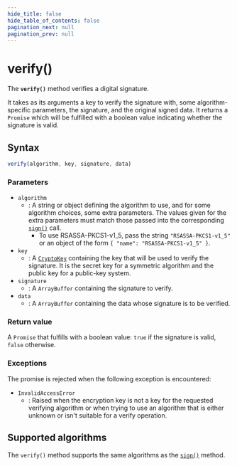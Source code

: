 ```yaml
---
hide_title: false
hide_table_of_contents: false
pagination_next: null
pagination_prev: null
---
```

# verify()

The **`verify()`** method verifies a digital signature.

It takes as its arguments a key to verify the signature with, some algorithm-specific parameters, the signature, and the original signed data.
It returns a `Promise` which will be fulfilled with a boolean value indicating whether the signature is valid.

## Syntax

```js
verify(algorithm, key, signature, data)
```

### Parameters

- `algorithm`
  - : A string or object defining the algorithm to use, and for some algorithm choices, some extra parameters.
    The values given for the extra parameters must match those passed into the corresponding [`sign()`](./sign.mdx) call.
    - To use RSASSA-PKCS1-v1_5, pass the string `"RSASSA-PKCS1-v1_5"` or an object of the form `{ "name": "RSASSA-PKCS1-v1_5" }`.
- `key`
  - : A [`CryptoKey`](../../CryptoKey/CryptoKey.mdx) containing the key that will be used to verify the signature.
    It is the secret key for a symmetric algorithm and the public key for a public-key system.
- `signature`
  - : A `ArrayBuffer` containing the signature to verify.
- `data`
  - : A `ArrayBuffer` containing the data whose signature is to be verified.

### Return value

A `Promise` that fulfills with a
boolean value: `true` if the signature is valid, `false`
otherwise.

### Exceptions

The promise is rejected when the following exception is encountered:

- `InvalidAccessError`
  - : Raised when the encryption key is not a key for the requested verifying algorithm or
    when trying to use an algorithm that is either unknown or isn't suitable for a verify
    operation.

## Supported algorithms

The `verify()` method supports the same algorithms as the [`sign()`](./sign.mdx) method.
